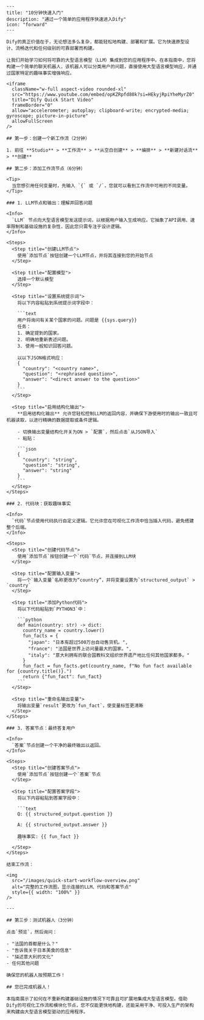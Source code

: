 ```mdx
---
title: "10分钟快速入门"
description: "通过一个简单的应用程序快速进入Dify"
icon: "forward"
---

Dify的真正价值在于，无论想法多么复杂，都能轻松地构建、部署和扩展。它为快速原型设计、流畅迭代和任何级别的可靠部署而构建。

让我们开始学习如何将可靠的大型语言模型（LLM）集成到您的应用程序中。在本指南中，您将构建一个简单的聊天机器人，该机器人可以分类用户的问题，直接使用大型语言模型响应，并通过国家特定的趣味事实增强响应。

<iframe 
  className="w-full aspect-video rounded-xl" 
  src="https://www.youtube.com/embed/opKZRpfd80k?si=HEkyjRpiYheMyrZ0" 
  title="Dify Quick Start Video" 
  frameBorder="0" 
  allow="accelerometer; autoplay; clipboard-write; encrypted-media; gyroscope; picture-in-picture" 
  allowFullScreen 
/>

## 第一步：创建一个新工作流（2分钟）

1. 前往 **Studio** > **工作流** > **从空白创建** > **编排** > **新建对话流** > **创建**

## 第二步：添加工作流节点（6分钟）

<Tip>
  当您想引用任何变量时，先输入 `{` 或 `/`，您就可以看到工作流中可用的不同变量。
</Tip>

### 1. LLM节点和输出：理解并回答问题

<Info>
  `LLM` 节点向大型语言模型发送提示词，以根据用户输入生成响应。它抽象了API调用、速率限制和基础设施的复杂性，因此您只需专注于设计逻辑。
</Info>

<Steps>
  <Step title="创建LLM节点">
    使用`添加节点`按钮创建一个LLM节点，并将其连接到您的开始节点
  </Step>
  
  <Step title="配置模型">
    选择一个默认模型
  </Step>
  
  <Step title="设置系统提示词">
    将以下内容粘贴到系统提示词字段中：

    ```text
    用户将询问有关某个国家的问题。问题是 {{sys.query}}  
    任务： 
    1. 确定提到的国家。 
    2. 明确地重新表述问题。 
    3. 使用一般知识回答问题。 
    
    以以下JSON格式响应： 
    {   
      "country": "<country name>",
      "question": "<rephrased question>",
      "answer": "<direct answer to the question>" 
    }
    ```
  </Step>
  
  <Step title="启用结构化输出">
    **启用结构化输出** 允许您轻松控制LLM的返回内容，并确保下游使用时的输出一致且可机器读取，以进行精确的数据提取或条件逻辑。
    
    - 切换输出变量结构化开关为ON > `配置`，然后点击`从JSON导入`
    - 粘贴：
    
    ```json
    {   
      "country": "string",   
      "question": "string",   
      "answer": "string" 
    }
    ```
  </Step>
</Steps>

### 2. 代码块：获取趣味事实

<Info>
  `代码`节点使用代码执行自定义逻辑。它允许您在可视化工作流中恰当插入代码，避免搭建整个后端。
</Info>

<Steps>
  <Step title="创建代码节点">
    使用`添加节点`按钮创建一个`代码`节点，并连接到LLM块
  </Step>
  
  <Step title="配置输入变量">
    将一个`输入变量`名称更改为“country”，并将变量设置为`structured_output` > `country`
  </Step>
  
  <Step title="添加Python代码">
    将以下代码粘贴到`PYTHON3`中：

    ```python
    def main(country: str) -> dict:     
      country_name = country.lower()     
      fun_facts = {
        "japan": "日本有超过500万台自动售货机。",
        "france": "法国是世界上访问量最大的国家。",
        "italy": "意大利拥有的联合国教科文组织世界遗产地比任何其他国家都多。"     
      }     
      fun_fact = fun_facts.get(country_name, f"No fun fact available for {country.title()}.")
      return {"fun_fact": fun_fact}
    ```
  </Step>
  
  <Step title="重命名输出变量">
    将输出变量`result`更改为`fun_fact`，使变量标签更清晰
  </Step>
</Steps>

### 3. 答案节点：最终答复用户

<Info>
  `答案`节点创建一个干净的最终输出以返回。
</Info>

<Steps>
  <Step title="创建答案节点">
    使用`添加节点`按钮创建一个`答案`节点
  </Step>
  
  <Step title="配置答案字段">
    将以下内容粘贴到答案字段中：

    ```text
    Q: {{ structured_output.question }} 

    A: {{ structured_output.answer }} 

    趣味事实: {{ fun_fact }}
    ```
  </Step>
</Steps>

结束工作流：

<img
  src="/images/quick-start-workflow-overview.png"
  alt="完整的工作流图，显示连接的LLM、代码和答案节点"
  style={{ width: "100%" }}
/>

---

## 第三步：测试机器人（3分钟）

点击`预览`，然后询问：

- "法国的首都是什么？"
- "告诉我关于日本美食的信息"
- "描述意大利的文化"
- 任何其他问题

确保您的机器人按预期工作！

## 您已完成机器人！

本指南展示了如何在不重新构建基础设施的情况下可靠且可扩展地集成大型语言模型。借助Dify的可视化工作流和模块化节点，您不仅能更快地构建，还能采用干净、可投入生产的架构来构建由大型语言模型驱动的应用程序。
```